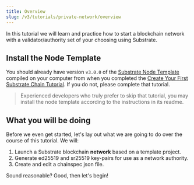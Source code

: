 ```yaml
---
title: Overview
slug: /v3/tutorials/private-network/overview
---
```


In this tutorial we will learn and practice how to start a blockchain network with a
validator/authority set of your choosing using Substrate.

## Install the Node Template

You should already have version `v3.0.0` of the
[Substrate Node Template](https://github.com/substrate-developer-hub/substrate-node-template)
compiled on your computer from when you completed the
[Create Your First Substrate Chain Tutorial](../../tutorials/create-your-first-substrate-chain/).
If you do not, please complete that tutorial.

> Experienced developers who truly prefer to skip that tutorial, you may install the node template
> according to the instructions in its readme.

## What you will be doing

Before we even get started, let's lay out what we are going to do over the course of this tutorial.
We will:

1. Launch a Substrate blockchain **network** based on a template project.
2. Generate ed25519 and sr25519 key-pairs for use as a network authority.
3. Create and edit a chainspec json file.

Sound reasonable? Good, then let's begin!
